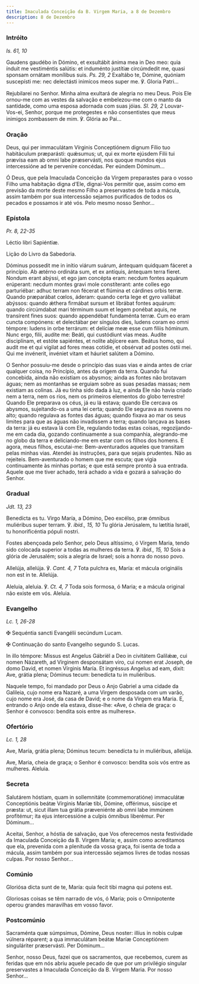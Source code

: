 ```yaml
---
title: Imaculada Conceição da B. Virgem Maria, a 8 de Dezembro
description: 8 de Dezembro
---
```


### Intróito

<em>Is. 61, 10</em>

<div class="side-by-side not-content">

Gaudens gaudébo in Dómino, et exsultábit ánima mea in Deo meo: quia índuit me vestiméntis salútis: et induménto justítiæ circúmdedit me, quasi sponsam ornátam monílibus suis. <em>Ps. 29, 2</em> Exaltábo te, Dómine, quóniam suscepísti me: nec delectásti inimícos meos super me. ℣. Gloria Patri...

Rejubilarei no Senhor. Minha alma exultará de alegria no meu Deus. Pois Ele ornou-me com as vestes da salvação e embelezou-me com o manto da santidade, como uma esposa adornada com suas jóias. <em>Sl. 29, 2</em> Louvar-Vos-ei, Senhor, porque me protegestes e não consentistes que meus inimigos zombassem de mim. ℣. Glória ao Pai...

</div>

### Oração

<div class="side-by-side not-content">

Deus, qui per immaculátam Vírginis Conceptiónem dignum Fílio tuo habitáculum præparásti: quǽsumus; ut, qui ex morte ejúsdem Filii tui prævísa eam ab omni labe præservásti, nos quoque mundos ejus intercessióne ad te perveníre concédas. Per eúndem Dóminum...

Ó Deus, que pela Imaculada Conceição da Virgem preparastes para o vosso Filho uma habitação digna d’Ele, dignai-Vos permitir que, assim como em previsão da morte deste mesmo Filho a preservastes de toda a mácula, assim também por sua intercessão sejamos purificados de todos os pecados e possamos ir até vós. Pelo mesmo nosso Senhor...

</div>

### Epístola

<em>Pr. 8, 22-35</em>

<div class="side-by-side not-content">

Léctio libri Sapiéntiæ.

Lição do Livro da Sabedoria.

Dóminus possedit me in inítio viárum suárum, ántequam quidquam fáceret a princípio. Ab ætérno ordináta sum, et ex antíquis, ántequam terra fíeret. Nondum erant abýssi, et ego jam concépta eram: necdum fontes aquárum erúperant: necdum montes gravi mole constíterant: ante colles ego parturiébar: adhuc terram non fécerat et flúmina et cárdines orbis terræ. Quando præparábat cœlos, áderam: quando certa lege et gyro vallábat abýssos: quando ǽthera firmábat sursum et librábat fontes aquárum: quando circúmdabat mari términum suum et legem ponébat aquis, ne transírent fines suos: quando appendébat fundaménta terræ. Cum eo eram cuncta compónens: et delectábar per síngulos dies, ludens coram eo omni témpore: ludens in orbe terrárum: et delíciæ meæ esse cum filiis hóminum. Nunc ergo, filii, audíte me: Beáti, qui custódiunt vias meas. Audíte disciplínam, et estóte sapiéntes, et nolíte abjícere eam. Beátus homo, qui audit me et qui vígilat ad fores meas cotídie, et obsérvat ad postes óstii mei. Qui me invénerit, invéniet vitam et háuriet salútem a Dómino.

O Senhor possuiu-me desde o princípio das suas vias e ainda antes de criar qualquer coisa, no Princípio, antes da origem da terra. Quando fui concebida, ainda não existiam os abysmos; ainda as fontes não brotavam águas; nem as montanhas se erguiam sobre as suas pesadas massas; nem existiam as colinas. Já eu tinha sido dada à luz, e ainda Ele não havia criado nem a terra, nem os rios, nem os primeiros elementos do globo terrestre! Quando Ele preparava os céus, já eu lá estava; quando Ele cercava os abysmos, sujeitando-os a uma lei certa; quando Ele segurava as nuvens no alto; quando regulava as fontes das águas; quando fixava ao mar os seus limites para que as águas não invadissem a terra; quando lançava as bases da terra: já eu estava lá com Ele, regulando todas estas coisas, regozijando-me em cada dia, gozando continuamente a sua companhia, alegrando-me no globo da terra e deliciando-me em estar com os filhos dos homens. E agora, meus filhos, escutai-me: Bem-aventurados aqueles que transitam pelas minhas vias. Atendei às instruções, para que sejais prudentes. Não as rejeiteis. Bem-aventurado o homem que me escuta; que vigia continuamente às minhas portas; e que está sempre pronto à sua entrada. Aquele que me tiver achado, terá achado a vida e gozará a salvação do Senhor.

</div>

### Gradual

<em>Jdt. 13, 23</em>

<div class="side-by-side not-content">

Benedícta es tu. Virgo María, a Dómino, Deo excélso, præ ómnibus muliéribus super terram. ℣. <em>ibid., 15, 10</em> Tu glória Jerúsalem, tu lætítia Israël, tu honorificéntia pópuli nostri.

Fostes abençoada pelo Senhor, pelo Deus altíssimo, ó Virgem Maria, tendo sido colocada superior a todas as mulheres da terra. ℣. <em>ibid., 15, 10</em> Sois a glória de Jerusalém; sois a alegria de Israel; sois a honra do nosso povo.

Allelúja, allelúja. ℣. <em>Cant. 4, 7</em> Tota pulchra es, María: et mácula originális non est in te. Allelúja.

Aleluia, aleluia. ℣. <em>Ct. 4, 7</em> Toda sois formosa, ó Maria; e a mácula original não existe em vós. Aleluia.

</div>

### Evangelho

<em>Lc. 1, 26-28</em>

<div class="side-by-side not-content">

<span class="cross text-red-500">✠</span> Sequéntia sancti Evangélii secúndum Lucam.

<span class="cross text-red-500">✠</span> Continuação do santo Evangelho segundo S. Lucas.

In illo témpore: Missus est Angelus Gábriël a Deo in civitátem Galilǽæ, cui nomen Názareth, ad Vírginem desponsátam viro, cui nomen erat Joseph, de domo David, et nomen Vírginis María. Et ingréssus Angelus ad eam, dixit: Ave, grátia plena; Dóminus tecum: benedícta tu in muliéribus.

Naquele tempo, foi mandado por Deus o Anjo Gabriel a uma cidade da Galileia, cujo nome era Nazaré, a uma Virgem desposada com um varão, cujo nome era José, da casa de David; e o nome da Virgem era Maria. E, entrando o Anjo onde ela estava, disse-lhe: «Ave, ó cheia de graça: o Senhor é convosco: bendita sois entre as mulheres».

</div>

### Ofertório

<em>Lc. 1, 28</em>

<div class="side-by-side not-content">

Ave, María, grátia plena; Dóminus tecum: benedícta tu in muliéribus, allelúja.

Ave, Maria, cheia de graça; o Senhor é convosco: bendita sois vós entre as mulheres. Aleluia.

</div>

### Secreta

<div class="side-by-side not-content">

Salutárem hóstiam, quam in sollemnitáte (commemoratióne) immaculátæ Conceptiónis beátæ Vírginis Maríæ tibi, Dómine, offérimus, súscipe et præsta: ut, sicut illam tua grátia præveniénte ab omni labe immúnem profitémur; ita ejus intercessióne a culpis ómnibus liberémur. Per Dóminum...

Aceitai, Senhor, a hóstia de salvação, que Vos oferecemos nesta festividade da Imaculada Conceição da B. Virgem Maria; e, assim como acreditamos que ela, prevenida com a plenitude da vossa graça, foi isenta de toda a mácula, assim também por sua intercessão sejamos livres de todas nossas culpas. Por nosso Senhor...

</div>

### Comúnio

<div class="side-by-side not-content">

Gloriósa dicta sunt de te, María: quia fecit tibi magna qui potens est.

Gloriosas coisas se têm narrado de vós, ó Maria; pois o Omnipotente operou grandes maravilhas em vosso favor.

</div>

### Postcomúnio

<div class="side-by-side not-content">

Sacraménta quæ súmpsimus, Dómine, Deus noster: illíus in nobis culpæ vúlnera réparent; a qua immaculátam beátæ Maríæ Conceptiónem singuláriter præservásti. Per Dóminum...

Senhor, nosso Deus, fazei que os sacramentos, que recebemos, curem as feridas que em nós abriu aquele pecado de que por um privilégio singular preservastes a Imaculada Conceição da B. Virgem Maria. Por nosso Senhor...

</div>
